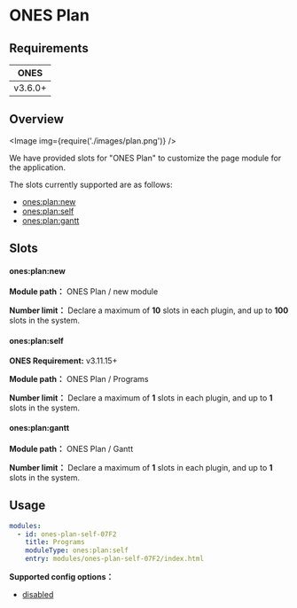 # ONES Plan


## Requirements

| **ONES** |
| :------: |
| v3.6.0+  |

## Overview

<Image img={require('./images/plan.png')} />

We have provided slots for "ONES Plan" to customize the page module for the application.

The slots currently supported are as follows:

- [ones:plan:new](#onesplannew)
- [ones:plan:self](#onesplanself)
- [ones:plan:gantt](#onesplangantt)

## Slots

#### ones:plan:new

**Module path：** ONES Plan / new module

**Number limit：** Declare a maximum of **10** slots in each plugin, and up to **100** slots in the system.

#### ones:plan:self

**ONES Requirement:** v3.11.15+

**Module path：** ONES Plan / Programs

**Number limit：** Declare a maximum of **1** slots in each plugin, and up to **1** slots in the system.

#### ones:plan:gantt

**Module path：** ONES Plan / Gantt

**Number limit：** Declare a maximum of **1** slots in each plugin, and up to **1** slots in the system.

## Usage

```yaml
modules:
  - id: ones-plan-self-07F2
    title: Programs
    moduleType: ones:plan:self
    entry: modules/ones-plan-self-07F2/index.html
```

**Supported config options：**

- [disabled](../../../../reference/config/plugin.yaml#disabled)
